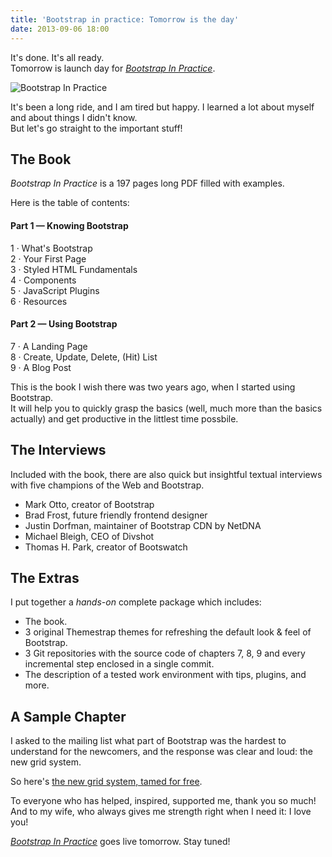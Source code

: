 ```yaml
---
title: 'Bootstrap in practice: Tomorrow is the day'
date: 2013-09-06 18:00
---
```



It's done. It's all ready.  
Tomorrow is launch day for [_Bootstrap In Practice_](/bootstrap-in-practice).

<UiFigureWithCaption>

![Bootstrap In Practice](../assets/images/posts/2013-09-06-bootstrap-in-practice-tomorrow/bootstrap-in-practice.png)

</UiFigureWithCaption>

It's been a long ride, and I am tired but happy. I learned a lot about myself and about things I didn't know.  
But let's go straight to the important stuff!

## The Book

_Bootstrap In Practice_ is a 197 pages long PDF filled with examples.

Here is the table of contents:

#### Part 1 &mdash; Knowing Bootstrap

1 &middot; What's Bootstrap  
2 &middot; Your First Page  
3 &middot; Styled HTML Fundamentals  
4 &middot; Components  
5 &middot; JavaScript Plugins  
6 &middot; Resources

#### Part 2 &mdash; Using Bootstrap

7 &middot; A Landing Page  
8 &middot; Create, Update, Delete, (Hit) List  
9 &middot; A Blog Post

This is the book I wish there was two years ago, when I started using Bootstrap.  
It will help you to quickly grasp the basics (well, much more than the basics actually) and get productive in the littlest time possbile.

## The Interviews

Included with the book, there are also quick but insightful textual interviews with five champions of the Web and Bootstrap.

- Mark Otto, creator of Bootstrap
- Brad Frost, future friendly frontend designer
- Justin Dorfman, maintainer of Bootstrap CDN by NetDNA
- Michael Bleigh, CEO of Divshot
- Thomas H. Park, creator of Bootswatch

## The Extras

I put together a _hands-on_ complete package which includes:

- The book.
- 3 original Themestrap themes for refreshing the default look & feel of Bootstrap.
- 3 Git repositories with the source code of chapters 7, 8, 9 and every incremental step enclosed in a single commit.
- The description of a tested work environment with tips, plugins, and more.

## A Sample Chapter

I asked to the mailing list what part of Bootstrap was the hardest to understand for the newcomers, and the response was clear and loud: the new grid system.

So here's [the new grid system, tamed for free](/bootstrap-in-practice/#free-chapter).

To everyone who has helped, inspired, supported me, thank you so much! And to my wife, who always gives me strength right when I need it: I love you!

[_Bootstrap In Practice_](/bootstrap-in-practice) goes live tomorrow. Stay tuned!
